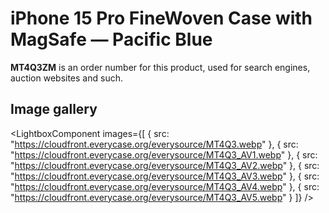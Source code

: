
# iPhone 15 Pro FineWoven Case with MagSafe — Pacific Blue

<Callout type='info' emoji='👉🏻'>**MT4Q3ZM** is an order number for this product, used for search engines, auction websites and such.</Callout>

## Image gallery

<LightboxComponent
    images={[
      {
        src: "https://cloudfront.everycase.org/everysource/MT4Q3.webp"
      },
      {
        src: "https://cloudfront.everycase.org/everysource/MT4Q3_AV1.webp"
      },
      {
        src: "https://cloudfront.everycase.org/everysource/MT4Q3_AV2.webp"
      },
      {
        src: "https://cloudfront.everycase.org/everysource/MT4Q3_AV3.webp"
      },
      {
        src: "https://cloudfront.everycase.org/everysource/MT4Q3_AV4.webp"
      },
      {
        src: "https://cloudfront.everycase.org/everysource/MT4Q3_AV5.webp"
      }
    ]}
  />
